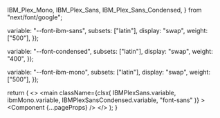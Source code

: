 
  IBM_Plex_Mono,
  IBM_Plex_Sans,
  IBM_Plex_Sans_Condensed,
} from "next/font/google";

  variable: "--font-ibm-sans",
  subsets: ["latin"],
  display: "swap",
  weight: ["500"],
});

  variable: "--font-condensed",
  subsets: ["latin"],
  display: "swap",
  weight: "400",
});

  variable: "--font-ibm-mono",
  subsets: ["latin"],
  display: "swap",
  weight: ["500"],
});

  return (
    <>
    <style jsx global>{`
        html {
          font-family: ${IBMPlexSans.style.fontFamily};
        }
      `}</style>
    <main
      className={clsx(
        IBMPlexSans.variable,
        ibmMono.variable,
        IBMPlexSansCondensed.variable,
        "font-sans"
      )}
    >
      <Component {...pageProps} />
      </main>
      </>
  );
}
